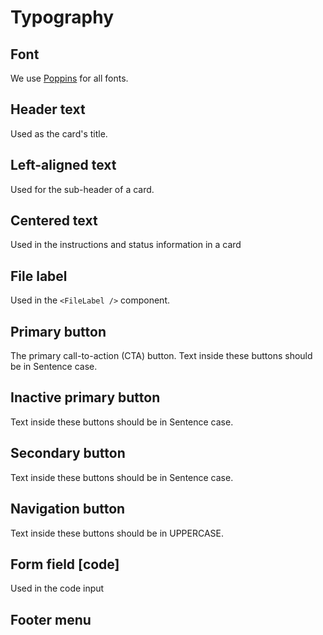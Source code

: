 
<Meta title="Style Guide/Typography" />

# Typography

## Font

We use [Poppins](https://fonts.google.com/specimen/Poppins) for all fonts.

## Header text

Used as the card's title.

## Left-aligned text

Used for the sub-header of a card.

## Centered text

Used in the instructions and status information in a card

## File label

Used in the `<FileLabel />` component.

<Story id="filelabel--has-file" />

## Primary button

The primary call-to-action (CTA) button. Text inside these buttons should be in Sentence case.

## Inactive primary button

Text inside these buttons should be in Sentence case.

## Secondary button

Text inside these buttons should be in Sentence case.

## Navigation button

Text inside these buttons should be in UPPERCASE.

## Form field [code]

Used in the code input

<!-- ## Form field when empty [code] -->
<!-- ## Form label [below field] -->

## Footer menu
